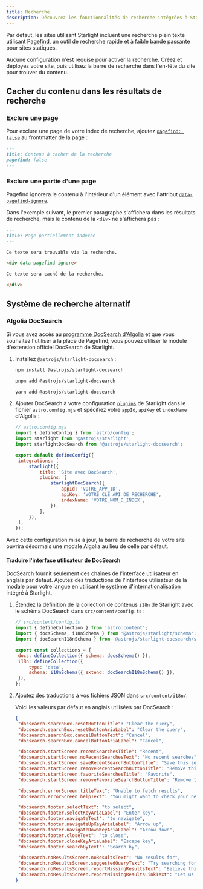 ```yaml
---
title: Recherche
description: Découvrez les fonctionnalités de recherche intégrées à Starlight et comment les personnaliser.
---
```



Par défaut, les sites utilisant Starlight incluent une recherche plein texte utilisant [Pagefind](https://pagefind.app/), un outil de recherche rapide et à faible bande passante pour sites statiques.

Aucune configuration n'est requise pour activer la recherche. Créez et déployez votre site, puis utilisez la barre de recherche dans l'en-tête du site pour trouver du contenu.

## Cacher du contenu dans les résultats de recherche

### Exclure une page

Pour exclure une page de votre index de recherche, ajoutez [`pagefind: false`](/fr/reference/frontmatter/#pagefind) au frontmatter de la page :

```md title="src/content/docs/sans-recherche.md" ins={3}
---
title: Contenu à cacher de la recherche
pagefind: false
---
```

### Exclure une partie d'une page

Pagefind ignorera le contenu à l'intérieur d'un élément avec l'attribut [`data-pagefind-ignore`](https://pagefind.app/docs/indexing/#removing-individual-elements-from-the-index).

Dans l'exemple suivant, le premier paragraphe s'affichera dans les résultats de recherche, mais le contenu de la `<div>` ne s'affichera pas :

```md title="src/content/docs/resultats-partiels.md" ins="data-pagefind-ignore"
---
title: Page partiellement indexée
---

Ce texte sera trouvable via la recherche.

<div data-pagefind-ignore>

Ce texte sera caché de la recherche.

</div>
```

## Système de recherche alternatif

### Algolia DocSearch

Si vous avez accès au [programme DocSearch d'Algolia](https://docsearch.algolia.com/) et que vous souhaitez l'utiliser à la place de Pagefind, vous pouvez utiliser le module d'extension officiel DocSearch de Starlight.

1. Installez `@astrojs/starlight-docsearch` :

   <Tabs>

   <TabItem label="npm">

   ```sh
   npm install @astrojs/starlight-docsearch
   ```

   </TabItem>

   <TabItem label="pnpm">

   ```sh
   pnpm add @astrojs/starlight-docsearch
   ```

   </TabItem>

   <TabItem label="Yarn">

   ```sh
   yarn add @astrojs/starlight-docsearch
   ```

   </TabItem>

   </Tabs>

2. Ajouter DocSearch à votre configuration [`plugins`](/fr/reference/configuration/#plugins) de Starlight dans le fichier `astro.config.mjs` et spécifiez votre `appId`, `apiKey` et `indexName` d'Algolia :

   ```js ins={4,10-16}
   // astro.config.mjs
   import { defineConfig } from 'astro/config';
   import starlight from '@astrojs/starlight';
   import starlightDocSearch from '@astrojs/starlight-docsearch';

   export default defineConfig({
   	integrations: [
   		starlight({
   			title: 'Site avec DocSearch',
   			plugins: [
   				starlightDocSearch({
   					appId: 'VOTRE_APP_ID',
   					apiKey: 'VOTRE_CLE_API_DE_RECHERCHE',
   					indexName: 'VOTRE_NOM_D_INDEX',
   				}),
   			],
   		}),
   	],
   });
   ```

Avec cette configuration mise à jour, la barre de recherche de votre site ouvrira désormais une modale Algolia au lieu de celle par défaut.

#### Traduire l'interface utilisateur de DocSearch

DocSearch fournit seulement des chaînes de l'interface utilisateur en anglais par défaut.
Ajoutez des traductions de l'interface utilisateur de la modale pour votre langue en utilisant le [système d'internationalisation](/fr/guides/i18n/#traduire-linterface-utilisateur-de-starlight) intégré à Starlight.

1. Étendez la définition de la collection de contenus `i18n` de Starlight avec le schéma DocSearch dans `src/content/config.ts` :

   ```js ins={4} ins=/{ extend: .+ }/
   // src/content/config.ts
   import { defineCollection } from 'astro:content';
   import { docsSchema, i18nSchema } from '@astrojs/starlight/schema';
   import { docSearchI18nSchema } from '@astrojs/starlight-docsearch/schema';

   export const collections = {
   	docs: defineCollection({ schema: docsSchema() }),
   	i18n: defineCollection({
   		type: 'data',
   		schema: i18nSchema({ extend: docSearchI18nSchema() }),
   	}),
   };
   ```

2. Ajoutez des traductions à vos fichiers JSON dans `src/content/i18n/`.

   Voici les valeurs par défaut en anglais utilisées par DocSearch :

   ```json title="src/content/i18n/en.json"
   {
   	"docsearch.searchBox.resetButtonTitle": "Clear the query",
   	"docsearch.searchBox.resetButtonAriaLabel": "Clear the query",
   	"docsearch.searchBox.cancelButtonText": "Cancel",
   	"docsearch.searchBox.cancelButtonAriaLabel": "Cancel",

   	"docsearch.startScreen.recentSearchesTitle": "Recent",
   	"docsearch.startScreen.noRecentSearchesText": "No recent searches",
   	"docsearch.startScreen.saveRecentSearchButtonTitle": "Save this search",
   	"docsearch.startScreen.removeRecentSearchButtonTitle": "Remove this search from history",
   	"docsearch.startScreen.favoriteSearchesTitle": "Favorite",
   	"docsearch.startScreen.removeFavoriteSearchButtonTitle": "Remove this search from favorites",

   	"docsearch.errorScreen.titleText": "Unable to fetch results",
   	"docsearch.errorScreen.helpText": "You might want to check your network connection.",

   	"docsearch.footer.selectText": "to select",
   	"docsearch.footer.selectKeyAriaLabel": "Enter key",
   	"docsearch.footer.navigateText": "to navigate",
   	"docsearch.footer.navigateUpKeyAriaLabel": "Arrow up",
   	"docsearch.footer.navigateDownKeyAriaLabel": "Arrow down",
   	"docsearch.footer.closeText": "to close",
   	"docsearch.footer.closeKeyAriaLabel": "Escape key",
   	"docsearch.footer.searchByText": "Search by",

   	"docsearch.noResultsScreen.noResultsText": "No results for",
   	"docsearch.noResultsScreen.suggestedQueryText": "Try searching for",
   	"docsearch.noResultsScreen.reportMissingResultsText": "Believe this query should return results?",
   	"docsearch.noResultsScreen.reportMissingResultsLinkText": "Let us know."
   }
   ```

